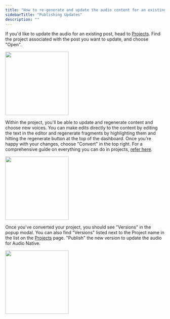 ```yaml
---
title: "How to re-generate and update the audio content for an existing post"
sidebarTitle: "Publishing Updates"
description: ""
---
```


If you'd like to update the audio for an existing post, head to [Projects](https://elevenlabs.io/app/projects).
Find the project associated with the post you want to update, and choose "Open".

<img height="200" src="/product/audio-native/images/publishing_an_1.png" />

Within the project, you'll be able to update and regenerate content and choose new voices.
You can make edits directly to the content by editing the text in the editor and regenerate fragments by highlighting them and hitting the regenerate button at the top of the dashboard.
Once you're happy with your changes, choose "Convert" in the top right. For a comprehensive guide on everything you can do in projects, [refer here](https://elevenlabs.io/docs/projects/overview#settings-and-buttons).

<img height="200" src="/product/audio-native/images/publishing_an_2.png" />

Once you've converted your project, you should see "Versions" in the popup modal. You can also find "Versions" listed next to the Project name in the list on the [Projects](https://elevenlabs.io/app/projects) page.
"Publish" the new version to update the audio for Audio Native.

<img height="200" src="/product/audio-native/images/publishing_an_3.png" />
